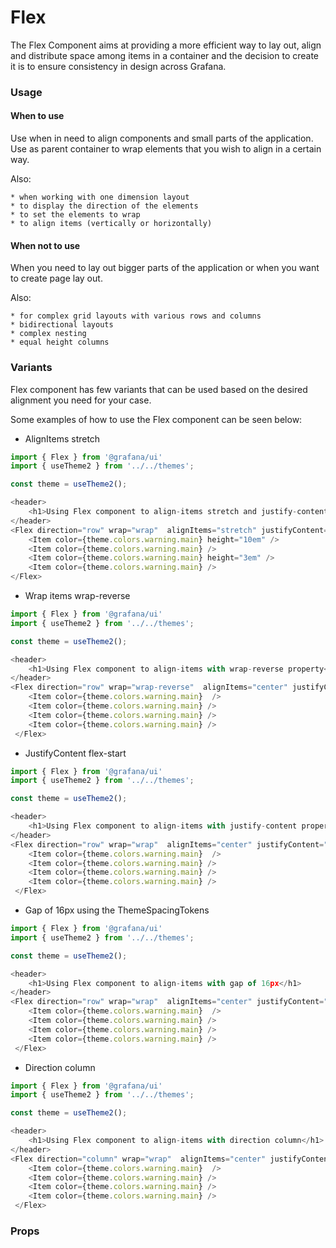 
<Meta title="MDX|Flex" component={Flex} />

# Flex

The Flex Component aims at providing a more efficient way to lay out, align and distribute space among items in a container and
the decision to create it is to ensure consistency in design across Grafana.

### Usage

#### When to use

Use when in need to align components and small parts of the application. Use as parent container to wrap elements that you wish to align in a certain way.

Also:

    * when working with one dimension layout
    * to display the direction of the elements
    * to set the elements to wrap
    * to align items (vertically or horizontally)

#### When not to use

When you need to lay out bigger parts of the application or when you want to create page lay out.

Also:

    * for complex grid layouts with various rows and columns
    * bidirectional layouts
    * complex nesting
    * equal height columns

### Variants

Flex component has few variants that can be used based on the desired alignment you need for your case.

Some examples of how to use the Flex component can be seen below:

- AlignItems stretch

```ts
import { Flex } from '@grafana/ui'
import { useTheme2 } from '../../themes';

const theme = useTheme2();

<header>
    <h1>Using Flex component to align-items stretch and justify-content to be center</h1>
</header>
<Flex direction="row" wrap="wrap"  alignItems="stretch" justifyContent="center" gap={2}>
    <Item color={theme.colors.warning.main} height="10em" />
    <Item color={theme.colors.warning.main} />
    <Item color={theme.colors.warning.main} height="3em" />
    <Item color={theme.colors.warning.main} />
</Flex>
```

- Wrap items wrap-reverse

```ts
import { Flex } from '@grafana/ui'
import { useTheme2 } from '../../themes';

const theme = useTheme2();

<header>
    <h1>Using Flex component to align-items with wrap-reverse property</h1>
</header>
<Flex direction="row" wrap="wrap-reverse"  alignItems="center" justifyContent="center" gap={4}>
    <Item color={theme.colors.warning.main}  />
    <Item color={theme.colors.warning.main} />
    <Item color={theme.colors.warning.main} />
    <Item color={theme.colors.warning.main} />
 </Flex>
```

- JustifyContent flex-start

```ts
import { Flex } from '@grafana/ui'
import { useTheme2 } from '../../themes';

const theme = useTheme2();

<header>
    <h1>Using Flex component to align-items with justify-content property</h1>
</header>
<Flex direction="row" wrap="wrap"  alignItems="center" justifyContent="flex-start" gap={2}>
    <Item color={theme.colors.warning.main}  />
    <Item color={theme.colors.warning.main} />
    <Item color={theme.colors.warning.main} />
    <Item color={theme.colors.warning.main} />
 </Flex>
```

- Gap of 16px using the ThemeSpacingTokens

```ts
import { Flex } from '@grafana/ui'
import { useTheme2 } from '../../themes';

const theme = useTheme2();

<header>
    <h1>Using Flex component to align-items with gap of 16px</h1>
</header>
<Flex direction="row" wrap="wrap"  alignItems="center" justifyContent="center" gap={2}>
    <Item color={theme.colors.warning.main}  />
    <Item color={theme.colors.warning.main} />
    <Item color={theme.colors.warning.main} />
    <Item color={theme.colors.warning.main} />
 </Flex>
```

- Direction column

```ts
import { Flex } from '@grafana/ui'
import { useTheme2 } from '../../themes';

const theme = useTheme2();

<header>
    <h1>Using Flex component to align-items with direction column</h1>
</header>
<Flex direction="column" wrap="wrap"  alignItems="center" justifyContent="center" gap={2}>
    <Item color={theme.colors.warning.main}  />
    <Item color={theme.colors.warning.main} />
    <Item color={theme.colors.warning.main} />
    <Item color={theme.colors.warning.main} />
 </Flex>
```

### Props

<ArgTypes of={Flex} />
